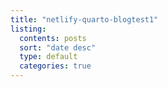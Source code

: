 ```yaml
---
title: "netlify-quarto-blogtest1"
listing:
  contents: posts
  sort: "date desc"
  type: default
  categories: true
---
```



